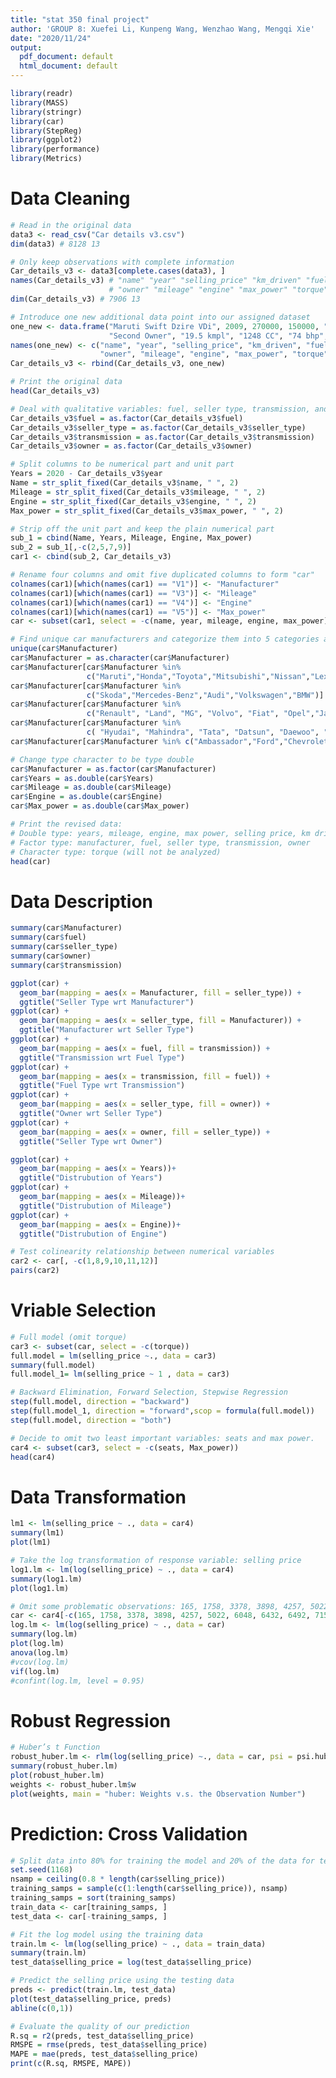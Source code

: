 ```yaml
---
title: "stat 350 final project"
author: 'GROUP 8: Xuefei Li, Kunpeng Wang, Wenzhao Wang, Mengqi Xie'
date: "2020/11/24"
output:
  pdf_document: default
  html_document: default
---
```



```r
library(readr)
library(MASS)
library(stringr)
library(car)
library(StepReg)
library(ggplot2)
library(performance)
library(Metrics)
```


# Data Cleaning
```r
# Read in the original data
data3 <- read_csv("Car details v3.csv")
dim(data3) # 8128 13

# Only keep observations with complete information
Car_details_v3 <- data3[complete.cases(data3), ]
names(Car_details_v3) # "name" "year" "selling_price" "km_driven" "fuel" "seller_type" "transmission" 
                      # "owner" "mileage" "engine" "max_power" "torque" "seats"      13 predictors
dim(Car_details_v3) # 7906 13

# Introduce one new additional data point into our assigned dataset
one_new <- data.frame("Maruti Swift Dzire VDi", 2009, 270000, 150000, "Diesel", "Individual", "Manual", 
                      "Second Owner", "19.5 kmpl", "1248 CC", "74 bhp", "190Nm@ 2000rpm",5)
names(one_new) <- c("name", "year", "selling_price", "km_driven", "fuel", "seller_type", "transmission", 
                    "owner", "mileage", "engine", "max_power", "torque", "seats")
Car_details_v3 <- rbind(Car_details_v3, one_new) 

# Print the original data
head(Car_details_v3)

# Deal with qualitative variables: fuel, seller type, transmission, and owner
Car_details_v3$fuel = as.factor(Car_details_v3$fuel)
Car_details_v3$seller_type = as.factor(Car_details_v3$seller_type)
Car_details_v3$transmission = as.factor(Car_details_v3$transmission)
Car_details_v3$owner = as.factor(Car_details_v3$owner)

# Split columns to be numerical part and unit part
Years = 2020 - Car_details_v3$year
Name = str_split_fixed(Car_details_v3$name, " ", 2)
Mileage = str_split_fixed(Car_details_v3$mileage, " ", 2)
Engine = str_split_fixed(Car_details_v3$engine, " ", 2)
Max_power = str_split_fixed(Car_details_v3$max_power, " ", 2)

# Strip off the unit part and keep the plain numerical part
sub_1 = cbind(Name, Years, Mileage, Engine, Max_power)
sub_2 = sub_1[,-c(2,5,7,9)]
car1 <- cbind(sub_2, Car_details_v3)

# Rename four columns and omit five duplicated columns to form "car"
colnames(car1)[which(names(car1) == "V1")] <- "Manufacturer"
colnames(car1)[which(names(car1) == "V3")] <- "Mileage"
colnames(car1)[which(names(car1) == "V4")] <- "Engine"
colnames(car1)[which(names(car1) == "V5")] <- "Max_power"
car <- subset(car1, select = -c(name, year, mileage, engine, max_power))

# Find unique car manufacturers and categorize them into 5 categories according to countries
unique(car$Manufacturer)
car$Manufacturer = as.character(car$Manufacturer)
car$Manufacturer[car$Manufacturer %in% 
                 c("Maruti","Honda","Toyota","Mitsubishi","Nissan","Lexus","Isuzu")] <- "Japan"
car$Manufacturer[car$Manufacturer %in% 
                 c("Skoda","Mercedes-Benz","Audi","Volkswagen","BMW")] <- "Germany"
car$Manufacturer[car$Manufacturer %in% 
                 c("Renault", "Land", "MG", "Volvo", "Fiat", "Opel","Jaguar")] <- "other Europe"
car$Manufacturer[car$Manufacturer %in% 
                 c( "Hyudai", "Mahindra", "Tata", "Datsun", "Daewoo", "Kia", "Force", "Ashok","Hyundai")] <- "other Asia"
car$Manufacturer[car$Manufacturer %in% c("Ambassador","Ford","Chevrolet","Jeep")] <- "US"

# Change type character to be type double
car$Manufacturer = as.factor(car$Manufacturer)
car$Years = as.double(car$Years)
car$Mileage = as.double(car$Mileage)
car$Engine = as.double(car$Engine)
car$Max_power = as.double(car$Max_power)

# Print the revised data:
# Double type: years, mileage, engine, max power, selling price, km driven, seats
# Factor type: manufacturer, fuel, seller type, transmission, owner
# Character type: torque (will not be analyzed)
head(car)
```


# Data Description
```r
summary(car$Manufacturer)
summary(car$fuel)
summary(car$seller_type)
summary(car$owner)
summary(car$transmission)

ggplot(car) +
  geom_bar(mapping = aes(x = Manufacturer, fill = seller_type)) + 
  ggtitle("Seller Type wrt Manufacturer")
ggplot(car) +
  geom_bar(mapping = aes(x = seller_type, fill = Manufacturer)) +
  ggtitle("Manufacturer wrt Seller Type")
ggplot(car) +
  geom_bar(mapping = aes(x = fuel, fill = transmission)) +
  ggtitle("Transmission wrt Fuel Type")
ggplot(car) +
  geom_bar(mapping = aes(x = transmission, fill = fuel)) +
  ggtitle("Fuel Type wrt Transmission")
ggplot(car) +
  geom_bar(mapping = aes(x = seller_type, fill = owner)) +
  ggtitle("Owner wrt Seller Type")
ggplot(car) +
  geom_bar(mapping = aes(x = owner, fill = seller_type)) +
  ggtitle("Seller Type wrt Owner")

ggplot(car) +
  geom_bar(mapping = aes(x = Years))+
  ggtitle("Distrubution of Years")
ggplot(car) +
  geom_bar(mapping = aes(x = Mileage))+
  ggtitle("Distrubution of Mileage")
ggplot(car) +
  geom_bar(mapping = aes(x = Engine))+
  ggtitle("Distrubution of Engine")  
```

```r
# Test colinearity relationship between numerical variables
car2 <- car[, -c(1,8,9,10,11,12)]
pairs(car2)
```


# Vriable Selection
```r
# Full model (omit torque)
car3 <- subset(car, select = -c(torque))
full.model = lm(selling_price ~., data = car3)
summary(full.model)
full.model_1= lm(selling_price ~ 1 , data = car3)

# Backward Elimination, Forward Selection, Stepwise Regression
step(full.model, direction = "backward")
step(full.model_1, direction = "forward",scop = formula(full.model))
step(full.model, direction = "both")

# Decide to omit two least important variables: seats and max power.
car4 <- subset(car3, select = -c(seats, Max_power))
head(car4)
```


# Data Transformation
```r
lm1 <- lm(selling_price ~ ., data = car4)
summary(lm1)
plot(lm1)

# Take the log transformation of response variable: selling price
log1.lm <- lm(log(selling_price) ~ ., data = car4)
summary(log1.lm)
plot(log1.lm)

# Omit some problematic observations: 165, 1758, 3378, 3898, 4257, 5022, 6048, 6432, 6492, 7154, 7521, 7823
car <- car4[-c(165, 1758, 3378, 3898, 4257, 5022, 6048, 6432, 6492, 7154, 7521, 7823),]
log.lm <- lm(log(selling_price) ~ ., data = car)
summary(log.lm)
plot(log.lm)
anova(log.lm)
#vcov(log.lm)
vif(log.lm)
#confint(log.lm, level = 0.95)
```


# Robust Regression
```r
# Huber’s t Function
robust_huber.lm <- rlm(log(selling_price) ~., data = car, psi = psi.huber)
summary(robust_huber.lm)
plot(robust_huber.lm)
weights <- robust_huber.lm$w
plot(weights, main = "huber: Weights v.s. the Observation Number")
```


# Prediction: Cross Validation
```r
# Split data into 80% for training the model and 20% of the data for testing the model
set.seed(1168)
nsamp = ceiling(0.8 * length(car$selling_price))
training_samps = sample(c(1:length(car$selling_price)), nsamp)
training_samps = sort(training_samps)
train_data <- car[training_samps, ]
test_data <- car[-training_samps, ]

# Fit the log model using the training data
train.lm <- lm(log(selling_price) ~ ., data = train_data)
summary(train.lm)
test_data$selling_price = log(test_data$selling_price)

# Predict the selling price using the testing data
preds <- predict(train.lm, test_data)
plot(test_data$selling_price, preds)
abline(c(0,1))

# Evaluate the quality of our prediction
R.sq = r2(preds, test_data$selling_price)
RMSPE = rmse(preds, test_data$selling_price)
MAPE = mae(preds, test_data$selling_price)
print(c(R.sq, RMSPE, MAPE))
```
